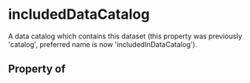 # includedDataCatalog

A data catalog which contains this dataset (this property was previously 'catalog', preferred name is now 'includedInDataCatalog').

## Property of



